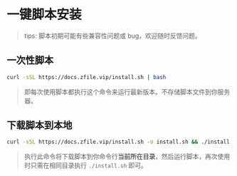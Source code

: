 # 一键脚本安装

> tips: 脚本初期可能有些兼容性问题或 bug，欢迎随时反馈问题。

## 一次性脚本

```bash
curl -sSL https://docs.zfile.vip/install.sh | bash
```

> 即每次使用脚本都执行这个命令来运行最新版本。不存储脚本文件到你服务器。


## 下载脚本到本地

```bash
curl -sSL https://docs.zfile.vip/install.sh -o install.sh && ./install.sh
```

> 执行此命令将下载脚本到你命令行**当前所在目录**，然后运行脚本，再次使用时只需在相同目录执行 `./install.sh` 即可。